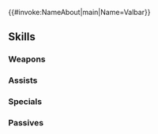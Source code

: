 {{#invoke:NameAbout|main|Name=Valbar}}{{HeroPage Tabs}}
{{Hero Infobox
|Name=Valbar
|Title=Open and Honest
|WeaponType=Blue Lance
|Origin=Fire Emblem Echoes: Shadows of Valentia
|Gender=Male
|MoveType=Armored
|actorJP=藤原貴弘
|actorEN=Kyle Hebert
|artist=ホマ蔵
|additionDate=October 21, 2019
|releaseDate=October 21, 2019
|randomStartTime=2019-11-21T07:00:00Z
|poolDate=2019-10-21
|poolRarities=3,4
|TagID=バルボ
|InternalID=438
|Properties=
|cv1=2
|cv2=200550
|description=A knight from Zofia who accompanies Celica after she rescues him. Appears in Fire Emblem Echoes: Shadows of Valentia.
}}
{{Stats Page
|Lv1HP=21|Lv1ATK=11|Lv1SPD=6|Lv1DEF=8|Lv1RES=9
|GRHP=65|GRATK=55|GRSPD=45|GRDEF=70|GRRES=40
}}
==Skills==
===Weapons===
{{Weapons Table
|weapon1=Iron Lance
|weapon1Default=1
|weapon1Unlock=1
|weapon2=Steel Lance
|weapon2Default=3
|weapon2Unlock=2
|weapon3=Brave Lance
|weapon3Default=4
|weapon3Unlock=3
|weapon4=Brave Lance+
|weapon4Default=5
|weapon4Unlock=5
|weapon5=Valbar's Lance
|weapon5Default=
|weapon5Unlock=5
}}
===Assists===
{{Assists Table
}}
===Specials===
{{Specials Table
|special1=Retribution
|special1Default=4
|special1Unlock=3
|special2=Vengeance
|special2Default=
|special2Unlock=4
}}
===Passives===
{{Passives Table
|passiveA1=Attack +1
|passiveA2=HP/Atk 1
|passiveA3=HP/Atk 2
|passiveA1Unlock=1
|passiveA2Unlock=2
|passiveA3Unlock=4
|passiveB1=Obstruct 1
|passiveB2=Obstruct 2
|passiveB3=Obstruct 3
|passiveB1Unlock=3
|passiveB2Unlock=4
|passiveB3Unlock=5
}}
{{Heroes Navbox}}